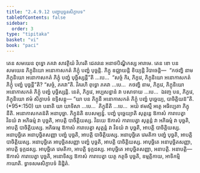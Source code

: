 ```yaml
---
title: "2.4.9.12 បញ្ហាបុច្ឆនសិក្ខាបទ"
tableOfContents: false
sidebar:
  order: 3
type: "tipitaka"
basket: "vi"
book: "paci"
---
```



<DynamicBreadcrumb />

<Division number="1219" book="paci">

<Paragraph number="3509" book="paci">
តេន សមយេន ពុទ្ធោ ភគវា សាវត្ថិយំ វិហរតិ ជេតវនេ អនាថបិណ្ឌិកស្ស អារាមេ. តេន ខោ បន សមយេន ភិក្ខុនិយោ អនោកាសកតំ ភិក្ខុំ បញ្ហំ បុច្ឆន្តិ. ភិក្ខូ ឧជ្ឈាយន្តិ ខិយ្យន្តិ វិបាចេន្តិ—  “កថញ្ហិ នាម ភិក្ខុនិយោ អនោកាសកតំ ភិក្ខុំ បញ្ហំ បុច្ឆិស្សន្តី”តិ …បេ…  “សច្ចំ កិរ, ភិក្ខវេ, ភិក្ខុនិយោ អនោកាសកតំ ភិក្ខុំ បញ្ហំ បុច្ឆន្តី”តិ? “សច្ចំ, ភគវា”តិ. វិគរហិ ពុទ្ធោ ភគវា …បេ…  កថញ្ហិ នាម, ភិក្ខវេ, ភិក្ខុនិយោ អនោកាសកតំ ភិក្ខុំ បញ្ហំ បុច្ឆិស្សន្តិ. នេតំ, ភិក្ខវេ, អប្បសន្នានំ វា បសាទាយ …បេ…  ឯវញ្ច បន, ភិក្ខវេ, ភិក្ខុនិយោ ឥមំ សិក្ខាបទំ ឧទ្ទិសន្តុ—
</Paragraph>

</Division>
<Division number="1220" book="paci">

<Paragraph number="3510" book="paci">
<Emphasis>“យា បន ភិក្ខុនី អនោកាសកតំ ភិក្ខុំ បញ្ហំ បុច្ឆេយ្យ, បាចិត្តិយន៑”</Emphasis>តិ. (*95*:<Emphasis>150</Emphasis>)
</Paragraph>

</Division>
<Division number="1221" book="paci">

<Paragraph number="3511" book="paci">
<Emphasis>យា បនា</Emphasis>តិ យា យាទិសា …បេ…  <Emphasis>ភិក្ខុនី</Emphasis>តិ …បេ…  អយំ ឥមស្មឹ អត្ថេ អធិប្បេតា ភិក្ខុនីតិ.
</Paragraph>

<Paragraph number="3512" book="paci">
<Emphasis>អនោកាសកតន៑</Emphasis>តិ អនាបុច្ឆា. <Emphasis>ភិក្ខុន៑</Emphasis>តិ ឧបសម្បន្នំ. <Emphasis>បញ្ហំ បុច្ឆេយ្យា</Emphasis>តិ សុត្តន្តេ ឱកាសំ ការាបេត្វា វិនយំ វា អភិធម្មំ វា បុច្ឆតិ, អាបត្តិ បាចិត្តិយស្ស. វិនយេ ឱកាសំ ការាបេត្វា សុត្តន្តំ វា អភិធម្មំ វា បុច្ឆតិ, អាបត្តិ បាចិត្តិយស្ស. អភិធម្មេ ឱកាសំ ការាបេត្វា សុត្តន្តំ វា វិនយំ វា បុច្ឆតិ, អាបត្តិ បាចិត្តិយស្ស.
</Paragraph>

</Division>
<Division number="1222" book="paci">

<Paragraph number="3513" book="paci">
អនាបុច្ឆិតេ អនាបុច្ឆិតសញ្ញា បញ្ហំ បុច្ឆតិ, អាបត្តិ បាចិត្តិយស្ស. អនាបុច្ឆិតេ វេមតិកា បញ្ហំ បុច្ឆតិ, អាបត្តិ បាចិត្តិយស្ស. អនាបុច្ឆិតេ អាបុច្ឆិតសញ្ញា បញ្ហំ បុច្ឆតិ, អាបត្តិ បាចិត្តិយស្ស.
</Paragraph>

<Paragraph number="3514" book="paci">
អាបុច្ឆិតេ អនាបុច្ឆិតសញ្ញា, អាបត្តិ ទុក្កដស្ស. អាបុច្ឆិតេ វេមតិកា, អាបត្តិ ទុក្កដស្ស. អាបុច្ឆិតេ អាបុច្ឆិតសញ្ញា, អនាបត្តិ.
</Paragraph>

</Division>
<Division number="1223" book="paci">

<Paragraph number="3515" book="paci">
អនាបត្តិ—  ឱកាសំ ការាបេត្វា បុច្ឆតិ, អនោទិស្ស ឱកាសំ ការាបេត្វា យត្ថ កត្ថចិ បុច្ឆតិ, ឧម្មត្តិកាយ, អាទិកម្មិកាយាតិ.

</Paragraph>
</Division>

<Paragraph number="3516" type="center" book="paci">
ទ្វាទសមសិក្ខាបទំ និដ្ឋិតំ.
</Paragraph>